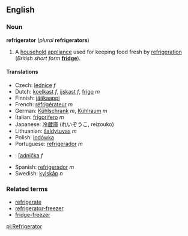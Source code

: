 ==English==
===Noun===
'''refrigerator''' (''plural'' '''refrigerators''')

#A [[household]] [[appliance]] used for keeping food fresh by [[refrigeration]] (''British short form'' '''[[fridge]]''').

====Translations====
*Czech: [[lednice]] ''f''
*Dutch: [[koelkast]] ''f'', [[ijskast]] ''f'', [[frigo]] ''m''
*Finnish: [[jääkaappi]]
*French: [[réfrigérateur]] ''m''
*German: [[Kühlschrank]] ''m'', [[Kühlraum]] ''m''
*Italian: [[frigorifero]] ''m''
*Japanese: [[冷蔵庫]] (れいぞうこ, reizouko)
*Lithuanian: [[šaldytuvas]] ''m''
*Polish: [[lodówka]]
*Portuguese: [[refrigerador]] ''m''
*{{sk}}: [[ľadnička]] ''f''
*Spanish: [[refrigerador]] ''m''
*Swedish: [[kylskåp]] ''n''

===Related terms===
*[[refrigerate]]
*[[refrigerator-freezer]]
*[[fridge-freezer]]

[[pl:Refrigerator]]